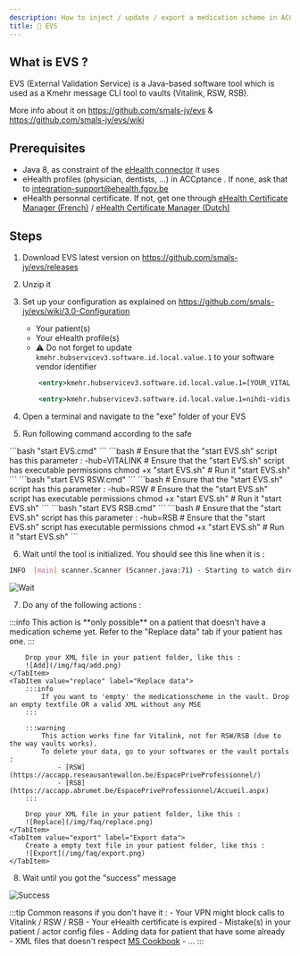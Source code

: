 ```yaml
---
description: How to inject / update / export a medication scheme in ACCptance ?
title: 💉 EVS
---
```


## What is EVS ?

EVS (External Validation Service) is a Java-based software tool which is used as a Kmehr message CLI tool to vaults (Vitalink, RSW, RSB).

More info about it on https://github.com/smals-jy/evs & https://github.com/smals-jy/evs/wiki 

## Prerequisites

- Java 8, as constraint of the [eHealth connector](https://www.ehealth.fgov.be/ehealthplatform/fr/service-ehealth-platform-services-connectors) it uses
- eHealth profiles (physician, dentists, ...) in ACCptance . If none, ask that to integration-support@ehealth.fgov.be 
- eHealth personnal certificate. If not, get one through [eHealth Certificate Manager (French)](http://wwwacc.ehealth.fgov.be/JWS/ETEE/etee-requestor_fr.jnlp) / [eHealth Certificate Manager (Dutch)](http://wwwacc.ehealth.fgov.be/JWS/ETEE/etee-requestor_nl.jnlp)

## Steps

1. Download EVS latest version on https://github.com/smals-jy/evs/releases
2. Unzip it
3. Set up your configuration as explained on https://github.com/smals-jy/evs/wiki/3.0-Configuration 
    - Your patient(s)
    - Your eHealth profile(s)
    - ⚠️ Do not forget to update `kmehr.hubservicev3.software.id.local.value.1` to your software vendor identifier

    ```xml title="config/actors/d_template.xml (Before)"
        <entry>kmehr.hubservicev3.software.id.local.value.1=[YOUR_VITALINK_APPLICATION_IDENTIFICATION_CODE]</entry>
    ```

    ```xml title="config/actors/d_template.xml (After)"
        <entry>kmehr.hubservicev3.software.id.local.value.1=nihdi-vidis-caregiver</entry>
    ```

4. Open a terminal and navigate to the "exe" folder of your EVS
5. Run following command according to the safe 

<Tabs>
    <TabItem value="Vitalink" label="Vitalink" default>
        <Tabs>
            <TabItem value="Windows" label="Windows" default>
                ```bash
                    "start EVS.cmd"
                ```  
            </TabItem>
            <TabItem value="Other" label="Linux / Mac OSX">
                ```bash
                # Ensure that the "start EVS.sh" script has this parameter : -hub=VITALINK
                # Ensure that the "start EVS.sh" script has executable permissions
                chmod +x "start EVS.sh"
                # Run it
                "start EVS.sh"
                ```               
            </TabItem>
        </Tabs>
    </TabItem>
    <TabItem value="RSW" label="Réseau Santé Wallon (RSW)" default>
        <Tabs>
            <TabItem value="Windows" label="Windows" default>
                ```bash
                    "start EVS RSW.cmd"
                ```  
            </TabItem>
            <TabItem value="Other" label="Linux / Mac OSX">
                ```bash
                # Ensure that the "start EVS.sh" script has this parameter : -hub=RSW
                # Ensure that the "start EVS.sh" script has executable permissions
                chmod +x "start EVS.sh"
                # Run it
                "start EVS.sh"
                ```               
            </TabItem>
        </Tabs>
    </TabItem>
    <TabItem value="RSB" label="Abrumet (RSB)" default>
        <Tabs>
            <TabItem value="Windows" label="Windows" default>
                ```bash
                    "start EVS RSB.cmd"
                ```  
            </TabItem>
            <TabItem value="Other" label="Linux / Mac OSX">
                ```bash
                # Ensure that the "start EVS.sh" script has this parameter : -hub=RSB
                # Ensure that the "start EVS.sh" script has executable permissions
                chmod +x "start EVS.sh"
                # Run it
                "start EVS.sh"
                ```               
            </TabItem>
        </Tabs>
    </TabItem>
</Tabs>

6. Wait until the tool is initialized. You should see this line when it is : 

```bash
INFO  [main] scanner.Scanner (Scanner.java:71) - Starting to watch directory:
```

![Wait](/img/faq/scanner.png)

7. Do any of the following actions :

<Tabs>
    <TabItem value="add" label="Inject data" default>
        :::info
            This action is **only possible** on a patient that doesn't have a medication scheme yet.  
            Refer to the "Replace data" tab if your patient has one.
        :::

        Drop your XML file in your patient folder, like this : 
        ![Add](/img/faq/add.png)
    </TabItem>
    <TabItem value="replace" label="Replace data">
        :::info
            If you want to 'empty' the medicationscheme in the vault. Drop an empty textfile OR a valid XML without any MSE
        :::

        :::warning
            This action works fine for Vitalink, not for RSW/RSB (due to the way vaults works).  
            To delete your data, go to your softwares or the vault portals : 
                - [RSW](https://accapp.reseausantewallon.be/EspacePriveProfessionnel/) 
                - [RSB](https://accapp.abrumet.be/EspacePriveProfessionnel/Accueil.aspx)
        :::

        Drop your XML file in your patient folder, like this :
        ![Replace](/img/faq/replace.png)
    </TabItem>
    <TabItem value="export" label="Export data">
        Create a empty text file in your patient folder, like this : 
        ![Export](/img/faq/export.png)
    </TabItem>
</Tabs>

8. Wait until you got the "success" message

![Success](/img/faq/success.png)

:::tip
    Common reasons if you don't have it :
        - Your VPN might block calls to Vitalink / RSW / RSB
        - Your eHealth certificate is expired
        - Mistake(s) in your patient / actor config files
        - Adding data for patient that have some already
        - XML files that doesn't respect [MS Cookbook](https://www.ehealth.fgov.be/standards/kmehr/file/cc73d96153bbd5448a56f19d925d05b1379c7f21/057e64396c1ea312a0b01607b0f94e4adcf456e8/20210331-safe_cookbook_medicatieschema_v5.8_en.pdf)
        - ... 
:::